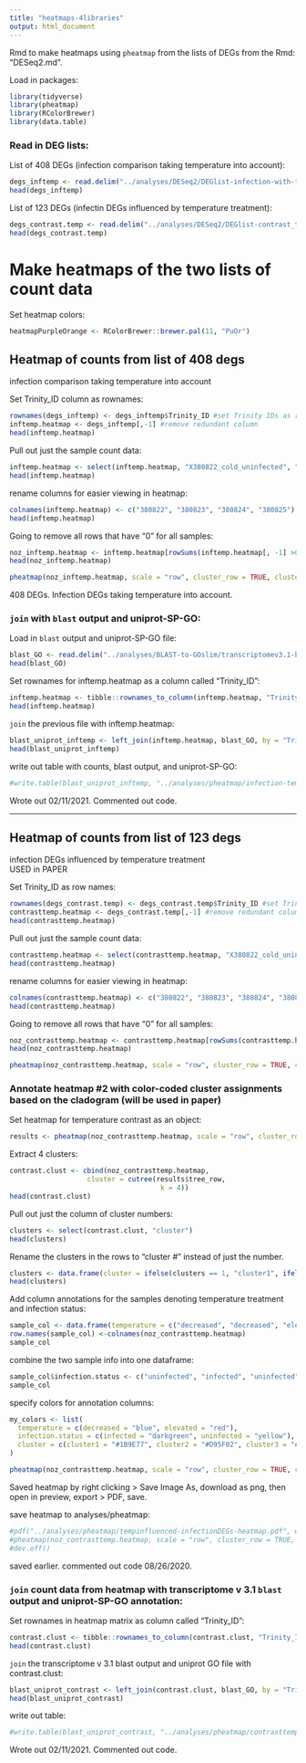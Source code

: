 ```yaml
---
title: "heatmaps-4libraries"
output: html_document
---
```

Rmd to make heatmaps using `pheatmap` from the lists of DEGs from the Rmd: "DESeq2.md". 

Load in packages:
```r
library(tidyverse)
library(pheatmap)
library(RColorBrewer)
library(data.table)
```

### Read in DEG lists:

List of 408 DEGs (infection comparison taking temperature into account):  
```r
degs_inftemp <- read.delim("../analyses/DESeq2/DEGlist-infection-with-temp-counts.tab", sep = '\t')
head(degs_inftemp)
```

List of 123 DEGs (infectin DEGs influenced by temperature treatment):
```r
degs_contrast.temp <- read.delim("../analyses/DESeq2/DEGlist-contrast_temperature-counts.tab", sep = '\t')
head(degs_contrast.temp)
```

# Make heatmaps of the two lists of count data

Set heatmap colors:
```r
heatmapPurpleOrange <- RColorBrewer::brewer.pal(11, "PuOr")
```

## Heatmap of counts from list of 408 degs   
infection comparison taking temperature into account

Set Trinity_ID column as rownames:
```r
rownames(degs_inftemp) <- degs_inftemp$Trinity_ID #set Trinity IDs as rownames
inftemp.heatmap <- degs_inftemp[,-1] #remove redundant column
head(inftemp.heatmap)
```

Pull out just the sample count data:
```r
inftemp.heatmap <- select(inftemp.heatmap, "X380822_cold_uninfected", "X380823_cold_infected", "X380824_warm_uninfected", "X380825_warm_infected")
head(inftemp.heatmap)
```

rename columns for easier viewing in heatmap:
```r
colnames(inftemp.heatmap) <- c("380822", "380823", "380824", "380825")
head(inftemp.heatmap)
```

Going to remove all rows that have "0" for all samples: 
```r
noz_inftemp.heatmap <- inftemp.heatmap[rowSums(inftemp.heatmap[, -1] >0) !=0, ]
head(noz_inftemp.heatmap)
```

```r
pheatmap(noz_inftemp.heatmap, scale = "row", cluster_row = TRUE, cluster_cols = FALSE, clustering_distance_rows = "euclidean", clustering_method = "average", show_rownames = FALSE, show_colnames = TRUE, treeheight_col = 80, legend = TRUE, color = heatmapPurpleOrange, fontsize_col = 15, fontsize_row = 12)
```
408 DEGs. Infection DEGs taking temperature into account. 

### `join` with `blast` output and uniprot-SP-GO:

Load in `blast` output and uniprot-SP-GO file:
```r
blast_GO <- read.delim("../analyses/BLAST-to-GOslim/transcriptomev3.1-blast-uniprotGO.tab", header = TRUE)
head(blast_GO)
```


Set rownames for inftemp.heatmap as a column called "Trinity_ID":
```r
inftemp.heatmap <- tibble::rownames_to_column(inftemp.heatmap, "Trinity_ID")
head(inftemp.heatmap)
```

`join` the previous file with inftemp.heatmap:
```r
blast_uniprot_inftemp <- left_join(inftemp.heatmap, blast_GO, by = "Trinity_ID")
head(blast_uniprot_inftemp)
```

write out table with counts, blast output, and uniprot-SP-GO:
```r
#write.table(blast_uniprot_inftemp, "../analyses/pheatmap/infection-temp-DEGs-counts_annot.tab", sep = '\t', quote = FALSE, row.names = FALSE)
```
Wrote out 02/11/2021. Commented out code. 

----

## Heatmap of counts from list of 123 degs 
infection DEGs influenced by temperature treatment    
USED in PAPER

Set Trinity_ID as row names:
```r
rownames(degs_contrast.temp) <- degs_contrast.temp$Trinity_ID #set Trinity IDs as rownames
contrasttemp.heatmap <- degs_contrast.temp[,-1] #remove redundant column
head(contrasttemp.heatmap)
```

Pull out just the sample count data:
```r
contrasttemp.heatmap <- select(contrasttemp.heatmap, "X380822_cold_uninfected", "X380823_cold_infected", "X380824_warm_uninfected", "X380825_warm_infected")
head(contrasttemp.heatmap)
```

rename columns for easier viewing in heatmap:
```r
colnames(contrasttemp.heatmap) <- c("380822", "380823", "380824", "380825")
head(contrasttemp.heatmap)
```

Going to remove all rows that have "0" for all samples: 
```r
noz_contrasttemp.heatmap <- contrasttemp.heatmap[rowSums(contrasttemp.heatmap[, -1] >0) !=0, ]
head(noz_contrasttemp.heatmap)
```

```r
pheatmap(noz_contrasttemp.heatmap, scale = "row", cluster_row = TRUE, cluster_cols = FALSE, clustering_distance_rows = "euclidean", clustering_method = "average", show_rownames = FALSE, show_colnames = TRUE, treeheight_col = 80, legend = TRUE, color = heatmapPurpleOrange, fontsize_col = 12, fontsize_row = 12)
```

### Annotate heatmap #2 with color-coded cluster assignments based on the cladogram (will be used in paper)

Set heatmap for temperature contrast as an object:
```r
results <- pheatmap(noz_contrasttemp.heatmap, scale = "row", cluster_row = TRUE, cluster_cols = FALSE, clustering_distance_rows = "euclidean", clustering_method = "average", show_rownames = FALSE, show_colnames = TRUE, treeheight_col = 80, legend = TRUE, color = heatmapPurpleOrange, fontsize_col = 12, fontsize_row = 12)
```

Extract 4 clusters:
```r
contrast.clust <- cbind(noz_contrasttemp.heatmap,
                   cluster = cutree(results$tree_row,
                                     k = 4))
head(contrast.clust)
```

Pull out just the column of cluster numbers:
```r
clusters <- select(contrast.clust, "cluster")
head(clusters)
```

Rename the clusters in the rows to "cluster #" instead of just the number. 
```r
clusters <- data.frame(cluster = ifelse(clusters == 1, "cluster1", ifelse(clusters == 2, "cluster2", ifelse(clusters == 3, "cluster3", "cluster4"))))
head(clusters)
```

Add column annotations for the samples denoting temperature treatment and infection status:
```r
sample_col <- data.frame(temperature = c("decreased", "decreased", "elevated", "elevated"))
row.names(sample_col) <-colnames(noz_contrasttemp.heatmap)
sample_col
```

combine the two sample info into one dataframe:
```r
sample_col$infection.status <- c("uninfected", "infected", "uninfected", "infected")
sample_col
```

specify colors for annotation columns:
```r
my_colors <- list(
  temperature = c(decreased = "blue", elevated = "red"),
  infection.status = c(infected = "darkgreen", uninfected = "yellow"),
  cluster = c(cluster1 = "#1B9E77", cluster2 = "#D95F02", cluster3 = "#7570B3", cluster4 = "#E7298A")
)
```

```r
pheatmap(noz_contrasttemp.heatmap, scale = "row", cluster_row = TRUE, cluster_cols = FALSE, clustering_distance_rows = "euclidean", clustering_method = "average", annotation_colors = my_colors, annotation_row = clusters, annotation_col = sample_col, show_rownames = FALSE, show_colnames = TRUE, treeheight_col = 80, legend = TRUE, color = heatmapPurpleOrange, fontsize_col = 12, fontsize_row = 12)
```
Saved heatmap by right clicking > Save Image As, download as png, then open in preview, export > PDF, save. 


save heatmap to analyses/pheatmap:
```r
#pdf("../analyses/pheatmap/tempinfluenced-infectionDEGs-heatmap.pdf", width = 11, height = 8.5)
#pheatmap(noz_contrasttemp.heatmap, scale = "row", cluster_row = TRUE, cluster_cols = FALSE, clustering_distance_rows = "euclidean", clustering_method = "average", annotation_colors = my_colors, annotation_row = clusters, annotation_col = sample_col, show_rownames = FALSE, show_colnames = TRUE, treeheight_col = 80, legend = TRUE, color = heatmapPurpleOrange, fontsize_col = 12, fontsize_row = 12)
#dev.off()
```
saved earlier. commented out code 08/26/2020. 


### `join` count data from heatmap with transcriptome v 3.1 `blast` output and uniprot-SP-GO annotation:


Set rownames in heatmap matrix as column called "Trinity_ID":

```r
contrast.clust <- tibble::rownames_to_column(contrast.clust, "Trinity_ID")
head(contrast.clust)
```


`join` the transcriptome v 3.1 blast output and uniprot GO file with contrast.clust:
```r
blast_uniprot_contrast <- left_join(contrast.clust, blast_GO, by = "Trinity_ID")
head(blast_uniprot_contrast)
```

write out table:
```r
#write.table(blast_uniprot_contrast, "../analyses/pheatmap/contrasttemp_DEGs-clusters-annot.tab", sep = '\t', quote = FALSE, row.names = FALSE)
```
Wrote out 02/11/2021. Commented out code. 







